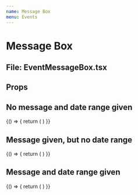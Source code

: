 ```yaml
---
name: Message Box
menu: Events
---
```



# Message Box

## File: EventMessageBox.tsx

## Props

<Props of={EventMessageBox} />

## No message and date range given

<Playground>
  {() => {
    return (
      <EventMessageBox />
    )
  }}
</Playground>

## Message given, but no date range

<Playground>
  {() => {
    return (
      <EventMessageBox text="Leker hentes ikke pga. korone-virus" />
    )
  }}
</Playground>

## Message and date range given

<Playground>
  {() => {
    return (
      <EventMessageBox text="Leker hentes ikke pga. korone-virus" start={new Date()} end={new Date()} />
    )
  }}
</Playground>
